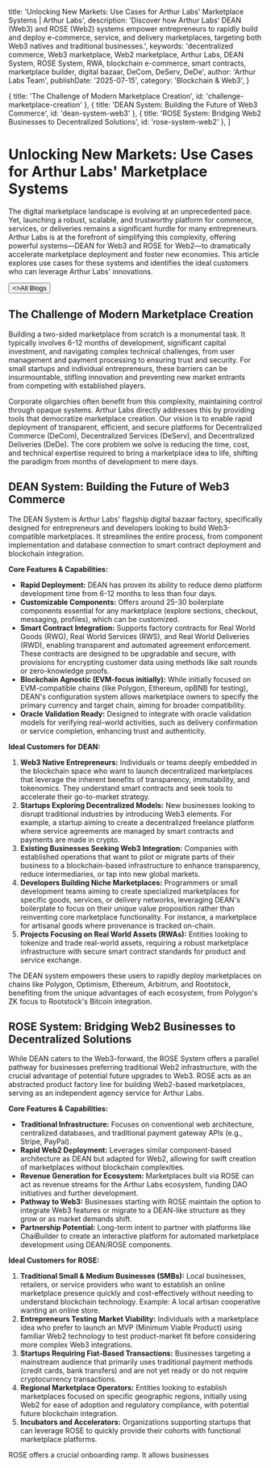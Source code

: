 
  title: 'Unlocking New Markets: Use Cases for Arthur Labs\' Marketplace Systems | Arthur Labs',
  description: 'Discover how Arthur Labs\' DEAN (Web3) and ROSE (Web2) systems empower entrepreneurs to rapidly build and deploy e-commerce, service, and delivery marketplaces, targeting both Web3 natives and traditional businesses.',
  keywords: 'decentralized commerce, Web3 marketplace, Web2 marketplace, Arthur Labs, DEAN System, ROSE System, RWA, blockchain e-commerce, smart contracts, marketplace builder, digital bazaar, DeCom, DeServ, DeDe',
  author: 'Arthur Labs Team',
  publishDate: '2025-07-15',
  category: 'Blockchain & Web3',
}

  { title: 'The Challenge of Modern Marketplace Creation', id: 'challenge-marketplace-creation' },
  { title: 'DEAN System: Building the Future of Web3 Commerce', id: 'dean-system-web3' },
  { title: 'ROSE System: Bridging Web2 Businesses to Decentralized Solutions', id: 'rose-system-web2' },
]

<HeroPattern />

# Unlocking New Markets: Use Cases for Arthur Labs' Marketplace Systems

The digital marketplace landscape is evolving at an unprecedented pace. Yet, launching a robust, scalable, and trustworthy platform for commerce, services, or deliveries remains a significant hurdle for many entrepreneurs. Arthur Labs is at the forefront of simplifying this complexity, offering powerful systems—DEAN for Web3 and ROSE for Web2—to dramatically accelerate marketplace deployment and foster new economies. This article explores use cases for these systems and identifies the ideal customers who can leverage Arthur Labs' innovations.

<div className="not-prose mt-6 mb-16 flex gap-3">
  <Button href="/blogs" arrow="left">
    <>All Blogs</>
  </Button>
</div>

<h2 id="challenge-marketplace-creation">The Challenge of Modern Marketplace Creation</h2>

Building a two-sided marketplace from scratch is a monumental task. It typically involves 6-12 months of development, significant capital investment, and navigating complex technical challenges, from user management and payment processing to ensuring trust and security. For small startups and individual entrepreneurs, these barriers can be insurmountable, stifling innovation and preventing new market entrants from competing with established players.

Corporate oligarchies often benefit from this complexity, maintaining control through opaque systems. Arthur Labs directly addresses this by providing tools that democratize marketplace creation. Our vision is to enable rapid deployment of transparent, efficient, and secure platforms for Decentralized Commerce (DeCom), Decentralized Services (DeServ), and Decentralized Deliveries (DeDe). The core problem we solve is reducing the time, cost, and technical expertise required to bring a marketplace idea to life, shifting the paradigm from months of development to mere days.

<h2 id="dean-system-web3">DEAN System: Building the Future of Web3 Commerce</h2>

The DEAN System is Arthur Labs' flagship digital bazaar factory, specifically designed for entrepreneurs and developers looking to build Web3-compatible marketplaces. It streamlines the entire process, from component implementation and database connection to smart contract deployment and blockchain integration.

**Core Features & Capabilities:**
*   **Rapid Deployment:** DEAN has proven its ability to reduce demo platform development time from 6-12 months to less than four days.
*   **Customizable Components:** Offers around 25-30 boilerplate components essential for any marketplace (explore sections, checkout, messaging, profiles), which can be customized.
*   **Smart Contract Integration:** Supports factory contracts for Real World Goods (RWG), Real World Services (RWS), and Real World Deliveries (RWD), enabling transparent and automated agreement enforcement. These contracts are designed to be upgradable and secure, with provisions for encrypting customer data using methods like salt rounds or zero-knowledge proofs.
*   **Blockchain Agnostic (EVM-focus initially):** While initially focused on EVM-compatible chains (like Polygon, Ethereum, opBNB for testing), DEAN's configuration system allows marketplace owners to specify the primary currency and target chain, aiming for broader compatibility.
*   **Oracle Validation Ready:** Designed to integrate with oracle validation models for verifying real-world activities, such as delivery confirmation or service completion, enhancing trust and authenticity.

**Ideal Customers for DEAN:**
1.  **Web3 Native Entrepreneurs:** Individuals or teams deeply embedded in the blockchain space who want to launch decentralized marketplaces that leverage the inherent benefits of transparency, immutability, and tokenomics. They understand smart contracts and seek tools to accelerate their go-to-market strategy.
2.  **Startups Exploring Decentralized Models:** New businesses looking to disrupt traditional industries by introducing Web3 elements. For example, a startup aiming to create a decentralized freelance platform where service agreements are managed by smart contracts and payments are made in crypto.
3.  **Existing Businesses Seeking Web3 Integration:** Companies with established operations that want to pilot or migrate parts of their business to a blockchain-based infrastructure to enhance transparency, reduce intermediaries, or tap into new global markets.
4.  **Developers Building Niche Marketplaces:** Programmers or small development teams aiming to create specialized marketplaces for specific goods, services, or delivery networks, leveraging DEAN's boilerplate to focus on their unique value proposition rather than reinventing core marketplace functionality. For instance, a marketplace for artisanal goods where provenance is tracked on-chain.
5.  **Projects Focusing on Real World Assets (RWAs):** Entities looking to tokenize and trade real-world assets, requiring a robust marketplace infrastructure with secure smart contract standards for product and service exchange.

The DEAN system empowers these users to rapidly deploy marketplaces on chains like Polygon, Optimism, Ethereum, Arbitrum, and Rootstock, benefiting from the unique advantages of each ecosystem, from Polygon's ZK focus to Rootstock's Bitcoin integration.

<h2 id="rose-system-web2">ROSE System: Bridging Web2 Businesses to Decentralized Solutions</h2>

While DEAN caters to the Web3-forward, the ROSE System offers a parallel pathway for businesses preferring traditional Web2 infrastructure, with the crucial advantage of potential future upgrades to Web3. ROSE acts as an abstracted product factory line for building Web2-based marketplaces, serving as an independent agency service for Arthur Labs.

**Core Features & Capabilities:**
*   **Traditional Infrastructure:** Focuses on conventional web architecture, centralized databases, and traditional payment gateway APIs (e.g., Stripe, PayPal).
*   **Rapid Web2 Deployment:** Leverages similar component-based architecture as DEAN but adapted for Web2, allowing for swift creation of marketplaces without blockchain complexities.
*   **Revenue Generation for Ecosystem:** Marketplaces built via ROSE can act as revenue streams for the Arthur Labs ecosystem, funding DAO initiatives and further development.
*   **Pathway to Web3:** Businesses starting with ROSE maintain the option to integrate Web3 features or migrate to a DEAN-like structure as they grow or as market demands shift.
*   **Partnership Potential:** Long-term intent to partner with platforms like ChaiBuilder to create an interactive platform for automated marketplace development using DEAN/ROSE components.

**Ideal Customers for ROSE:**
1.  **Traditional Small & Medium Businesses (SMBs):** Local businesses, retailers, or service providers who want to establish an online marketplace presence quickly and cost-effectively without needing to understand blockchain technology. Example: A local artisan cooperative wanting an online store.
2.  **Entrepreneurs Testing Market Viability:** Individuals with a marketplace idea who prefer to launch an MVP (Minimum Viable Product) using familiar Web2 technology to test product-market fit before considering more complex Web3 integrations.
3.  **Startups Requiring Fiat-Based Transactions:** Businesses targeting a mainstream audience that primarily uses traditional payment methods (credit cards, bank transfers) and are not yet ready or do not require cryptocurrency transactions.
4.  **Regional Marketplace Operators:** Entities looking to establish marketplaces focused on specific geographic regions, initially using Web2 for ease of adoption and regulatory compliance, with potential future blockchain integration.
5.  **Incubators and Accelerators:** Organizations supporting startups that can leverage ROSE to quickly provide their cohorts with functional marketplace platforms.

ROSE offers a crucial onboarding ramp. It allows businesses

<div className="mt-16">
  <Socials />
</div>